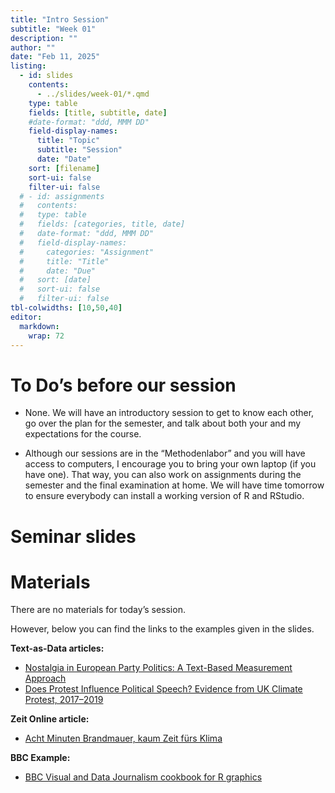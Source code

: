 ```yaml
---
title: "Intro Session"
subtitle: "Week 01"
description: ""
author: ""
date: "Feb 11, 2025"
listing:
  - id: slides
    contents:
      - ../slides/week-01/*.qmd
    type: table
    fields: [title, subtitle, date]
    #date-format: "ddd, MMM DD"
    field-display-names:
      title: "Topic"
      subtitle: "Session"
      date: "Date"
    sort: [filename]
    sort-ui: false
    filter-ui: false
  # - id: assignments
  #   contents:
  #   type: table
  #   fields: [categories, title, date]
  #   date-format: "ddd, MMM DD"
  #   field-display-names:
  #     categories: "Assignment"
  #     title: "Title"
  #     date: "Due"
  #   sort: [date]
  #   sort-ui: false
  #   filter-ui: false
tbl-colwidths: [10,50,40]
editor: 
  markdown: 
    wrap: 72
---
```


# To Do's before our session

-   None. We will have an introductory session to get to know each
    other, go over the plan for the semester, and talk about both your
    and my expectations for the course.

-   Although our sessions are in the "Methodenlabor" and you will have
    access to computers, I encourage you to bring your own laptop (if
    you have one). That way, you can also work on assignments during the
    semester and the final examination at home. We will have time
    tomorrow to ensure everybody can install a working version of R and
    RStudio.

# Seminar slides

::: {#slides}
:::

# Materials

There are no materials for today's session.

However, below you can find the links to the examples given in the
slides.

**Text-as-Data articles:**

-   [Nostalgia in European Party Politics: A Text-Based Measurement
    Approach](https://www.cambridge.org/core/journals/british-journal-of-political-science/article/nostalgia-in-european-party-politics-a-textbased-measurement-approach/41C48D60B039F3081EB522FB76646E96)
-   [Does Protest Influence Political Speech? Evidence from UK Climate
    Protest,
    2017–2019](https://www.cambridge.org/core/journals/british-journal-of-political-science/article/does-protest-influence-political-speech-evidence-from-uk-climate-protest-20172019/5C8895ED7EA46C86C2850F44450B9BCD)

**Zeit Online article:**

-   [Acht Minuten Brandmauer, kaum Zeit fürs
    Klima](https://www.zeit.de/politik/deutschland/2025-02/tv-duell-bundestagswahl-merz-scholz-analyse)

**BBC Example:**

-   [BBC Visual and Data Journalism cookbook for R
    graphics](https://bbc.github.io/rcookbook/)
